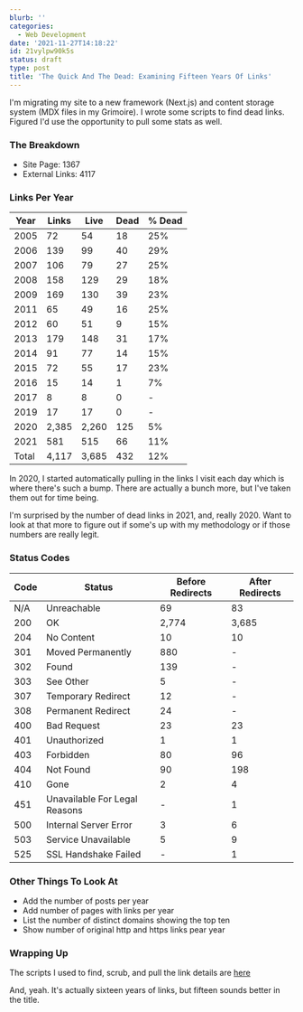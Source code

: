 ```yaml
---
blurb: ''
categories:
  - Web Development
date: '2021-11-27T14:18:22'
id: 21vylpw90k5s
status: draft
type: post
title: 'The Quick And The Dead: Examining Fifteen Years Of Links'
---
```


I'm migrating my site to a new framework (Next.js) and content storage system (MDX files in my Grimoire). I wrote some scripts to find dead links. Figured I'd use the opportunity to pull some stats as well. 

### The Breakdown

- Site Page: 1367
- External Links: 4117

### Links Per Year

| Year  | Links | Live  | Dead | % Dead |
|-------|-------|-------|------|--------|
| 2005  | 72    | 54    | 18   | 25%    |
| 2006  | 139   | 99    | 40   | 29%    |
| 2007  | 106   | 79    | 27   | 25%    |
| 2008  | 158   | 129   | 29   | 18%    |
| 2009  | 169   | 130   | 39   | 23%    |
| 2011  | 65    | 49    | 16   | 25%    |
| 2012  | 60    | 51    | 9    | 15%    |
| 2013  | 179   | 148   | 31   | 17%    |
| 2014  | 91    | 77    | 14   | 15%    |
| 2015  | 72    | 55    | 17   | 23%    |
| 2016  | 15    | 14    | 1    | 7%     |
| 2017  | 8     | 8     | 0    | -      |
| 2019  | 17    | 17    | 0    | -      |
| 2020  | 2,385 | 2,260 | 125  | 5%     |
| 2021  | 581   | 515   | 66   | 11%    |
| Total | 4,117 | 3,685 | 432  | 12%    |


In 2020, I started automatically pulling in the links I visit each day which is where there's such a bump. There are actually a bunch more, but I've taken them out for time being. 

I'm surprised by the number of dead links in 2021, and, really 2020. Want to look at that more to figure out if some's up with my methodology or if those numbers are really legit. 



### Status Codes 


| Code | Status                        | Before Redirects | After Redirects |
|------|-------------------------------|------------------|-----------------|
| N/A  | Unreachable                   | 69               | 83              |
| 200  | OK                            | 2,774            | 3,685           |
| 204  | No Content                    | 10               | 10              |
| 301  | Moved Permanently             | 880              | -               |
| 302  | Found                         | 139              | -               |
| 303  | See Other                     | 5                | -               |
| 307  | Temporary Redirect            | 12               | -               |
| 308  | Permanent Redirect            | 24               | -               |
| 400  | Bad Request                   | 23               | 23              |
| 401  | Unauthorized                  | 1                | 1               |
| 403  | Forbidden                     | 80               | 96              |
| 404  | Not Found                     | 90               | 198             |
| 410  | Gone                          | 2                | 4               |
| 451  | Unavailable For Legal Reasons | -                | 1               |
| 500  | Internal Server Error         | 3                | 6               |
| 503  | Service Unavailable           | 5                | 9               |
| 525  | SSL Handshake Failed          | -                | 1               |



### Other Things To Look At

- Add the number of posts per year
- Add number of pages with links per year
- List the number of distinct domains showing the top ten
- Show number of original http and https links pear year


### Wrapping Up

The scripts I used to find, scrub, and pull the link details are [here](https://github.com/alanwsmith/alanwsmith.com-dead-link-finder)

And, yeah. It's actually sixteen years of links, but fifteen sounds better in the title.



